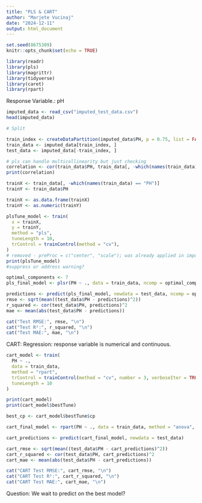 ```yaml
---
title: "PLS & CART"
author: "Marjete Vucinaj"
date: "2024-12-11"
output: html_document
---
```


```r

set.seed(8675309)
knitr::opts_chunk$set(echo = TRUE)
```


```r
library(readr)
library(pls)
library(magrittr)
library(tidyverse)
library(caret)
library(rpart)
```

Response Variable.: pH

```r
imputed_data <- read_csv("imputed_test_data.csv")
head(imputed_data)

```


```r
# Split

train_index <- createDataPartition(imputed_data$PH, p = 0.75, list = FALSE)
train_data <- imputed_data[train_index, ]
test_data <- imputed_data[-train_index, ]

```

```r
# pls can handle multicollinearity but just checking
correlation <- cor(train_data$PH, train_data[, -which(names(train_data) == "PH")])
print(correlation)

```
```r
trainX <- train_data[, -which(names(train_data) == "PH")]  
trainY <- train_data$PH  

trainX <- as.data.frame(trainX)
trainY <- as.numeric(trainY)
```


```r
plsTune_model <- train(
  x = trainX, 
  y = trainY,
  method = "pls", 
  tuneLength = 10, 
  trControl = trainControl(method = "cv"),  
)
# removed - preProc = c("center", "scale"); was already applied in imputation code
print(plsTune_model)
#suppress or address warning?
```

```r
optimal_components <- 7
pls_final_model <- plsr(PH ~ ., data = train_data, ncomp = optimal_components)
```

```r
predictions <- predict(pls_final_model, newdata = test_data, ncomp = optimal_components)
rmse <- sqrt(mean((test_data$PH - predictions)^2))
r_squared <- cor(test_data$PH, predictions)^2
mae <- mean(abs(test_data$PH - predictions))

cat("Test RMSE:", rmse, "\n")
cat("Test R²:", r_squared, "\n")
cat("Test MAE:", mae, "\n")

```

CART: Regression: response variable is numerical and continuous.



```r
cart_model <- train(
  PH ~ ., 
  data = train_data,
  method = "rpart",
  trControl = trainControl(method = "cv", number = 3, verboseIter = TRUE), 
  tuneLength = 10
)

```

```r
print(cart_model)
print(cart_model$bestTune)  
```
```r

best_cp <- cart_model$bestTune$cp

cart_final_model <- rpart(PH ~ ., data = train_data, method = "anova", control = rpart.control(cp = best_cp))

cart_predictions <- predict(cart_final_model, newdata = test_data)

cart_rmse <- sqrt(mean((test_data$PH - cart_predictions)^2))
cart_r_squared <- cor(test_data$PH, cart_predictions)^2
cart_mae <- mean(abs(test_data$PH - cart_predictions))

cat("CART Test RMSE:", cart_rmse, "\n")
cat("CART Test R²:", cart_r_squared, "\n")
cat("CART Test MAE:", cart_mae, "\n")

```



Question: We wait to predict on the best model?
